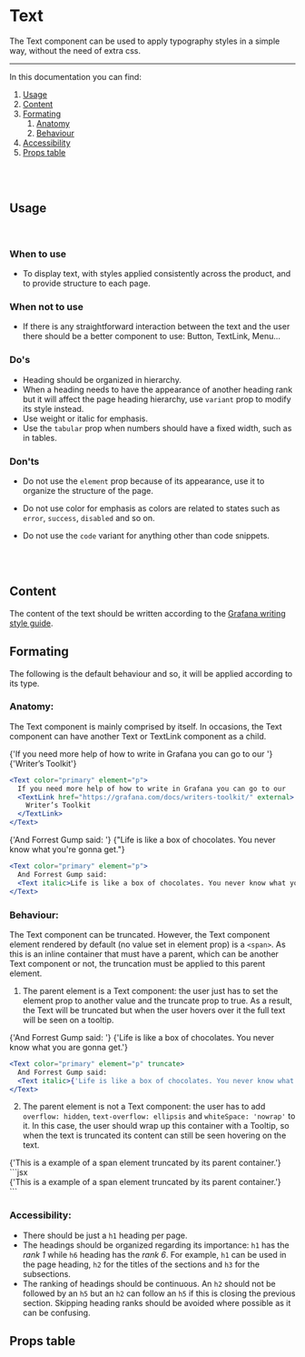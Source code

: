 
<Meta title="MDX|Text" component={Text} />

# Text

The Text component can be used to apply typography styles in a simple way, without the need of extra css.

---

In this documentation you can find:

1. [Usage](#usage)
1. [Content](#content)
1. [Formating](#formating)
   1. [Anatomy](#anatomy)
   1. [Behaviour](#behaviour)
1. [Accessibility](#accessibility)
1. [Props table](#propstable)

<br />
<br />

## <a name="usage"/> Usage

<br />

### **When to use**

- To display text, with styles applied consistently across the product, and to provide structure to each page.

### **When not to use**

- If there is any straightforward interaction between the text and the user there should be a better component to use: Button, TextLink, Menu…

### **Do's**

- Heading should be organized in hierarchy.
- When a heading needs to have the appearance of another heading rank but it will affect the page heading hierarchy, use `variant` prop to modify its style instead.
- Use weight or italic for emphasis.
- Use the `tabular` prop when numbers should have a fixed width, such as in tables.

### **Don'ts**

- Do not use the `element` prop because of its appearance, use it to organize the structure of the page.
- Do not use color for emphasis as colors are related to states such as `error`, `success`, `disabled` and so on.
- Do not use the `code` variant for anything other than code snippets.

  <br />
  <br />

## <a name="content"/> Content

The content of the text should be written according to the [Grafana writing style guide](https://grafana.com/docs/writers-toolkit/write/style-guide/).

## <a name="formating"/> Formating

The following is the default behaviour and so, it will be applied according to its type.

### <a name="anatomy"/>**Anatomy**:<br/>

The Text component is mainly comprised by itself. In occasions, the Text component can have another Text or TextLink component as a child.

<Canvas>
  <Text color="primary" element="p">
    {'If you need more help of how to write in Grafana you can go to our '}
    <TextLink href="https://grafana.com/docs/writers-toolkit/" external>
      {'Writer’s Toolkit'}
    </TextLink>
  </Text>
</Canvas>

```jsx
<Text color="primary" element="p">
  If you need more help of how to write in Grafana you can go to our
  <TextLink href="https://grafana.com/docs/writers-toolkit/" external>
    Writer’s Toolkit
  </TextLink>
</Text>
```

<Canvas>
  <Text color="primary" element="p">
    {'And Forrest Gump said: '}
    <Text italic>{"Life is like a box of chocolates. You never know what you're gonna get."}</Text>
  </Text>
</Canvas>

```jsx
<Text color="primary" element="p">
  And Forrest Gump said:
  <Text italic>Life is like a box of chocolates. You never know what you're gonna get.</Text>
</Text>
```

### <a name="behaviour"/>**Behaviour**:

The Text component can be truncated. However, the Text component element rendered by default (no value set in element prop) is a `<span>`. As this is an inline container that must have a parent, which can be another Text component or not, the truncation must be applied to this parent element.

1. The parent element is a Text component: the user just has to set the element prop to another value and the truncate prop to true.
   As a result, the Text will be truncated but when the user hovers over it the full text will be seen on a tooltip.

<Canvas>
  <Text color="primary" element="p" truncate>
    {'And Forrest Gump said: '}
    <Text italic>{'Life is like a box of chocolates. You never know what you are gonna get.'}</Text>
  </Text>
</Canvas>

```jsx
<Text color="primary" element="p" truncate>
  And Forrest Gump said:
  <Text italic>{'Life is like a box of chocolates. You never know what you are gonna get.'}</Text>
</Text>
```

2. The parent element is not a Text component: the user has to add `overflow: hidden`, `text-overflow: ellipsis` and `whiteSpace: 'nowrap'` to it. In this case, the user should wrap up this container with a Tooltip, so when the text is truncated its content can still be seen hovering on the text.

<Canvas>
  <Tooltip content="This is a example of a span element truncated by its parent container">
    <div style={{ overflow: 'hidden', textOverflow: 'ellipsis', whiteSpace: 'nowrap' }}>
      <Text color="primary" variant="body">
        {'This is a example of a span element truncated by its parent container.'}
      </Text>
    </div>
  </Tooltip>
</Canvas>
```jsx
<Tooltip content="This is a example of a span element truncated by its parent container">
  <div style={{ overflow: 'hidden', textOverflow: 'ellipsis', whiteSpace: 'nowrap' }}>
    <Text color="primary" variant="body">
      {'This is a example of a span element truncated by its parent container.'}
    </Text>
  </div>
</Tooltip>
```

### <a name="accessibility"/>**Accessibility**:

- There should be just a `h1` heading per page.
- The headings should be organized regarding its importance: `h1` has the _rank 1_ while `h6` heading has the _rank 6_. For example, `h1` can be used in the page heading, `h2` for the titles of the sections and `h3` for the subsections.
- The ranking of headings should be continuous. An `h2` should not be followed by an `h5` but an `h2` can follow an `h5` if this is closing the previous section. Skipping heading ranks should be avoided where possible as it can be confusing.

## <a name="propstable"/>Props table

<ArgTypes of={Text} />
